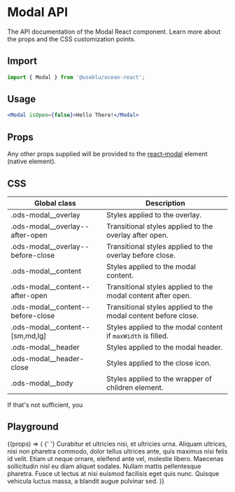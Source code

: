 
<Meta title="Components/Drawer" component={Drawer} />

# Modal API

The API documentation of the Modal React component. Learn more about the props and the CSS customization points.

## Import

```javascript
import { Modal } from '@useblu/ocean-react';
```

## Usage

```jsx
<Modal isOpen={false}>Hello There!</Modal>
```

## Props

<ArgsTable of="." />

Any other props supplied will be provided to the [react-modal](https://github.com/reactjs/react-modal) element (native element).

## CSS

| Global class                        | Description                                                    |
| ----------------------------------- | -------------------------------------------------------------- |
| .ods-modal\_\_overlay               | Styles applied to the overlay.                                 |
| .ods-modal\_\_overlay--after-open   | Transitional styles applied to the overlay after open.         |
| .ods-modal\_\_overlay--before-close | Transitional styles applied to the overlay before close.       |
| .ods-modal\_\_content               | Styles applied to the modal content.                           |
| .ods-modal\_\_content--after-open   | Transitional styles applied to the modal content after open.   |
| .ods-modal\_\_content--before-close | Transitional styles applied to the modal content before close. |
| .ods-modal\_\_content--[sm,md,lg]   | Styles applied to the modal content if `maxWidth` is filled.   |
| .ods-modal\_\_header                | Styles applied to the modal header.                            |
| .ods-modal\_\_header-close          | Styles applied to the close icon.                              |
| .ods-modal\_\_body                  | Styles applied to the wrapper of children element.             |

If that's not sufficient, you

## Playground

<Canvas>
  <Story name="usage">
    {(props) => (
      <SimpleDrawer {...props}>
        {' '}
        Curabitur et ultricies nisi, et ultricies urna. Aliquam ultrices, nisi non
        pharetra commodo, dolor tellus ultrices ante, quis maximus nisi felis id
        velit. Etiam ut neque ornare, eleifend ante vel, molestie libero. Maecenas
        sollicitudin nisl eu diam aliquet sodales. Nullam mattis pellentesque pharetra.
        Fusce ut lectus at nisi euismod facilisis eget quis nunc. Quisque vehicula
        luctus massa, a blandit augue pulvinar sed.
      </SimpleDrawer>
    )}
  </Story>
</Canvas>
